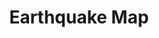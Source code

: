---
order: "11"
title: "Earthquake Map"
description: "An interactive map that illustrates earthquakes worldwide with data from the United States Geological Survey. The user can focus the map on any continent, as well as select the time range to view. Built with React and D3."
buttonText: "View in Netlify"
link: "https://earthquakes-usgs.netlify.app/"
mainImg: "./earthquakes-main.jpg"
thumbImg: "./earthquakes-thumb.jpg"
type: "project"
---